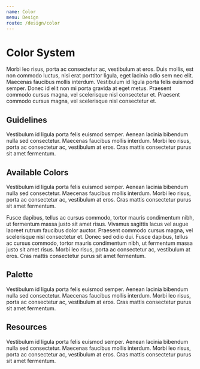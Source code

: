 ```yaml
---
name: Color
menu: Design
route: /design/color
---
```


# Color System

Morbi leo risus, porta ac consectetur ac, vestibulum at eros. Duis mollis, est non commodo luctus, nisi erat porttitor ligula, eget lacinia odio sem nec elit. Maecenas faucibus mollis interdum. Vestibulum id ligula porta felis euismod semper. Donec id elit non mi porta gravida at eget metus. Praesent commodo cursus magna, vel scelerisque nisl consectetur et. Praesent commodo cursus magna, vel scelerisque nisl consectetur et.

## Guidelines

Vestibulum id ligula porta felis euismod semper. Aenean lacinia bibendum nulla sed consectetur. Maecenas faucibus mollis interdum. Morbi leo risus, porta ac consectetur ac, vestibulum at eros. Cras mattis consectetur purus sit amet fermentum.

## Available Colors

Vestibulum id ligula porta felis euismod semper. Aenean lacinia bibendum nulla sed consectetur. Maecenas faucibus mollis interdum. Morbi leo risus, porta ac consectetur ac, vestibulum at eros. Cras mattis consectetur purus sit amet fermentum.

Fusce dapibus, tellus ac cursus commodo, tortor mauris condimentum nibh, ut fermentum massa justo sit amet risus. Vivamus sagittis lacus vel augue laoreet rutrum faucibus dolor auctor. Praesent commodo cursus magna, vel scelerisque nisl consectetur et. Donec sed odio dui. Fusce dapibus, tellus ac cursus commodo, tortor mauris condimentum nibh, ut fermentum massa justo sit amet risus. Morbi leo risus, porta ac consectetur ac, vestibulum at eros. Cras mattis consectetur purus sit amet fermentum.

## Palette

Vestibulum id ligula porta felis euismod semper. Aenean lacinia bibendum nulla sed consectetur. Maecenas faucibus mollis interdum. Morbi leo risus, porta ac consectetur ac, vestibulum at eros. Cras mattis consectetur purus sit amet fermentum.

## Resources

Vestibulum id ligula porta felis euismod semper. Aenean lacinia bibendum nulla sed consectetur. Maecenas faucibus mollis interdum. Morbi leo risus, porta ac consectetur ac, vestibulum at eros. Cras mattis consectetur purus sit amet fermentum.

